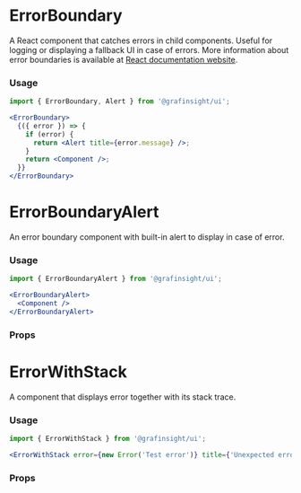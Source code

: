 
# ErrorBoundary

A React component that catches errors in child components. Useful for logging or displaying a fallback UI in case of errors. More information about error boundaries is available at [React documentation website](https://reactjs.org/docs/error-boundaries.html).

### Usage

```jsx
import { ErrorBoundary, Alert } from '@grafinsight/ui';

<ErrorBoundary>
  {({ error }) => {
    if (error) {
      return <Alert title={error.message} />;
    }
    return <Component />;
  }}
</ErrorBoundary>
```

# ErrorBoundaryAlert

An error boundary component with built-in alert to display in case of error.

### Usage

```jsx
import { ErrorBoundaryAlert } from '@grafinsight/ui';

<ErrorBoundaryAlert>
  <Component />
</ErrorBoundaryAlert>
```

### Props
<ArgsTable of={ErrorBoundaryAlert}/>


# ErrorWithStack
A component that displays error together with its stack trace.

### Usage

```jsx
import { ErrorWithStack } from '@grafinsight/ui';

<ErrorWithStack error={new Error('Test error')} title={'Unexpected error'} errorInfo={null} />
```

### Props
<ArgsTable of={ErrorWithStack}/>


